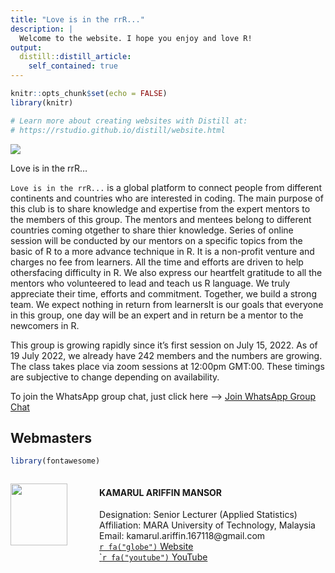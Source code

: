 ```yaml
---
title: "Love is in the rrR..."
description: |
  Welcome to the website. I hope you enjoy and love R!
output: 
  distill::distill_article:
    self_contained: true
---
```


```r
knitr::opts_chunk$set(echo = FALSE)
library(knitr)

# Learn more about creating websites with Distill at:
# https://rstudio.github.io/distill/website.html

```

<!-- ```{css} -->
<!-- .article-banner { -->
<!--   width: auto; -->
<!--   height: auto; -->
<!--   border: 0; -->
<!-- } -->

<!-- img[src="assets/images/banner.png"] { -->
<!--   border: 0; -->
<!--   padding: 0; -->
<!--   width: 100%; -->
<!--   margin: 100px 25px 0px 0px; -->
<!-- } -->
<!-- ``` -->

<!-- ```{r, layout="l-screen-inset"} -->
<!-- include_graphics("assets/images/banner.png") -->
<!-- ``` -->

![](assets/images/banner.png)

Love is in the rrR...  

`Love is in the rrR...` is a global platform to connect people from different continents and countries who are interested in coding. The main purpose of this club is to share knowledge and expertise from the expert mentors to the members of this group. The mentors and mentees belong to different countries coming otgether to share thier knowledge. Series of online session will be conducted by our mentors on a specific topics from the basic of R to a more advance technique in R. It is a non-profit venture and charges no fee from learners. All the time and efforts are driven to help othersfacing difficulty in R. We also express our heartfelt gratitude to all the mentors who volunteered to lead and teach us R language. We truly appreciate their time, efforts and commitment. Together, we build a strong team. We expect nothing in return from learnersIt is our goals that everyone in this group, one day will be an expert and in return be a mentor to the newcomers in R.\  

This group is growing rapidly since it's first session on July 15, 2022. As of 19 July 2022, we already have 242 members and the numbers are growing. The class takes place via zoom sessions at 12:00pm GMT:00. These timings are subjective to change depending on availability.\  

To join the WhatsApp group chat, just click here -->
<a href="https://chat.whatsapp.com/GQe2s2nLI8EALagG2LJcxO" target="_blank">Join WhatsApp Group Chat</a>  





## Webmasters {.appendix}

```r
library(fontawesome)
```

:::::: {style="display: flex; "}

::: {.column width="25%"}

![](assets/images/profile.png){width="80%"}

:::

::: {.column width="75%}

#### KAMARUL ARIFFIN MANSOR\
Designation: Senior Lecturer (Applied Statistics)\
Affiliation: MARA University of Technology, Malaysia\
Email: kamarul.ariffin.167118@gmail.com\
<a href="https://ariff118.github.io/kamansor.github.io/" target="_blank">`r fa("globe")` Website</a>\
<a href="https://www.youtube.com/channel/UC0I84XPicEYcCDZ1XDIPF4A/" target="_blank">``r fa("youtube")` YouTube</a>\

<!-- [`r fa("globe")` Website](https://ariff118.github.io/kamansor.github.io/)\ -->
<!-- [`r fa("youtube")` YouTube](https://www.youtube.com/channel/UC0I84XPicEYcCDZ1XDIPF4A/)\ -->


:::

::::::


